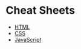 # Cheat Sheets

- [HTML](/cheat-sheets/html)
- [CSS](/cheat-sheets/css)
- [JavaScript](/cheat-sheets/js)
